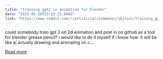 ```yaml
---
title: "training gpt2 in animation for blender"
date: "2025-05-10T23:53:25.000Z"
link: "https://www.reddit.com/r/artificial/comments/1kjnszc/training_gpt2_in_animation_for_blender/"
---
```


could somebody train gpt 2 on 2d animation and post in on github as a tool for blender grease pencil? i would like to do it myself if i know how. it will be like ai actually drawing and animating on c...

[Read more](https://www.reddit.com/r/artificial/comments/1kjnszc/training_gpt2_in_animation_for_blender/)
